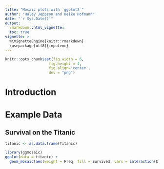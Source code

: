 ```yaml
---
title: "Mosaic plots with `ggplot2`"
author: "Haley Jeppson and Heike Hofmann"
date: "`r Sys.Date()`"
output:
  rmarkdown::html_vignette:
  toc: true
vignette: >
  %\VignetteEngine{knitr::rmarkdown}
  \usepackage[utf8]{inputenc}
---
```



  ```r

knitr::opts_chunk$set(fig.width = 6,
                      fig.height = 4,
                      fig.align='center',
                      dev = "png")

```

# Introduction

# Example Data

## Survival on the Titanic
```r
titanic <- as.data.frame(Titanic)

library(ggmosaic)
ggplot(data = titanic) +
  geom_mosaic(aes(weight = Freq, fill = Survived, vars = interaction(Class, Sex), group = 1))
```
